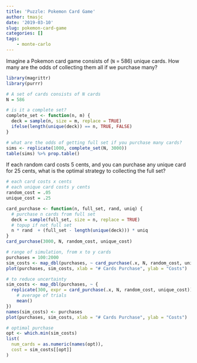 ```yaml
---
title: 'Puzzle: Pokemon Card Game'
author: tmasjc
date: '2019-03-10'
slug: pokemon-card-game
categories: []
tags: 
    - monte-carlo
---
```


Imagine a Pokemon card game consists of (`N` = 586) unique cards. How many are the odds of collecting them all if we purchase many?

```r
library(magrittr)
library(purrr)

# A set of cards consists of N cards
N = 586

# is it a complete set?
complete_set <- function(n, m) {
  deck = sample(n, size = m, replace = TRUE)
  ifelse(length(unique(deck)) == n, TRUE, FALSE)
}

# what are the odds of getting full set if you purchase many cards?
sims <- replicate(1000, complete_set(N, 3000))
table(sims) %>% prop.table()
```

If each random card costs 5 cents, and you can purchase any unique card for 25 cents, what is the optimal strategy to collecting the full set?

```r
# each card costs x cents
# each unique card costs y cents
random_cost = .05
unique_cost = .25

card_purchase <- function(n, full_set, rand, uniq) {
  # purchase n cards from full set
  deck = sample(full_set, size = n, replace = TRUE)
  # topup if not full set
  n * rand  + (full_set - length(unique(deck))) * uniq
}
card_purchase(3000, N, random_cost, unique_cost)

# range of simulation, from x to y cards
purchases = 100:2000
sim_costs <- map_dbl(purchases, ~ card_purchase(.x, N, random_cost, unique_cost))
plot(purchases, sim_costs, xlab = "# Cards Purchase", ylab = "Costs")

# to reduce uncertainty
sim_costs <- map_dbl(purchases, ~ {
  replicate(300, expr = card_purchase(.x, N, random_cost, unique_cost)) %>% 
    # average of trials
    mean()
})
names(sim_costs) <- purchases
plot(purchases, sim_costs, xlab = "# Cards Purchase", ylab = "Costs")

# optimal purchase
opt <- which.min(sim_costs)
list(
  num_cards = as.numeric(names(opt)),
  cost = sim_costs[[opt]]
)
```



